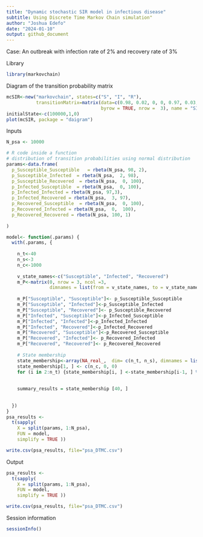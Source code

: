 ```yaml
---
title: "Dynamic stochastic SIR model in infectious disease"
subtitle: Using Discrete Time Markov Chain simulation"
author: "Joshua Edefo"
date: "2024-01-10"
output: github_document
---
```

Case: An outbreak with infection rate of 2% and recovery rate of 3%

Library
```r
library(markovchain)
```

Diagram of the transition probability matrix

```r
mcSIR<-new("markovchain", states=c("S", "I", "R"), 
           transitionMatrix=matrix(data=c(0.98, 0.02, 0, 0, 0.97, 0.03, 0, 0, 1), 
                                   byrow = TRUE, nrow =  3), name = "SIR") 
initialState<-c(100000,1,0)
plot(mcSIR, package = "daigram")

```

Inputs

```r
N_psa <- 10000

# R code inside a function
# distribution of transition probabilities using normal distribution
params<-data.frame(
  p_Susceptible_Susceptible   = rbeta(N_psa, 98, 2),
  p_Susceptible_Infected  = rbeta(N_psa,  2, 98),
  p_Susceptible_Recovered  = rbeta(N_psa,  0, 100),
  p_Infected_Susceptible  = rbeta(N_psa,  0, 100),
  p_Infected_Infected = rbeta(N_psa, 97,3),
  p_Infected_Recovered = rbeta(N_psa,  3, 97),
  p_Recovered_Susceptible  = rbeta(N_psa,  0, 100),
  p_Recovered_Infected = rbeta(N_psa,  0,  100),
  p_Recovered_Recovered = rbeta(N_psa, 100, 1)
  
)

model<- function(.params) { 
  with(.params, {
    
    n_t<-40
    n_s<-3
    n_c<-1000
    
    v_state_names<-c("Susceptible", "Infected", "Recovered")
    m_P<-matrix(0, nrow = 3, ncol =3, 
                dimnames = list(from = v_state_names, to = v_state_names ))
    
    m_P["Susceptible", "Susceptible"]<- p_Susceptible_Susceptible
    m_P["Susceptible", "Infected"]<-p_Susceptible_Infected 
    m_P["Susceptible", "Recovered"]<- p_Susceptible_Recovered 
    m_P["Infected", "Susceptible"]<-p_Infected_Susceptible
    m_P["Infected", "Infected"]<-p_Infected_Infected 
    m_P["Infected", "Recovered"]<-p_Infected_Recovered  
    m_P["Recovered", "Susceptible"]<-p_Recovered_Susceptible
    m_P["Recovered", "Infected"]<- p_Recovered_Infected
    m_P["Recovered", "Recovered"]<- p_Recovered_Recovered
    
    # State membership
    state_membership<-array(NA_real_,  dim= c(n_t, n_s), dimnames = list (cycle =1:n_t, state = v_state_names ))
    state_membership[1, ] <- c(n_c, 0, 0)
    for (i in 2:n_t) {state_membership[i, ] <-state_membership[i-1, ] %*% m_P}
    
    
    summary_results = state_membership [40, ] 
    
    
  })
}
psa_results <-
  t(sapply(
    X = split(params, 1:N_psa), 
    FUN = model,
    simplify = TRUE ))

write.csv(psa_results, file="psa_DTMC.csv")
```

Output
```r
psa_results <-
  t(sapply(
    X = split(params, 1:N_psa), 
    FUN = model,
    simplify = TRUE ))

write.csv(psa_results, file="psa_DTMC.csv")
```

Session information
```r
sessionInfo()
```